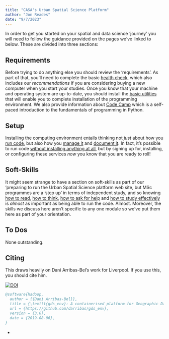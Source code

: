 ```yaml
---
title: "CASA's Urban Spatial Science Platform"
author: "Jon Reades"
date: "9/7/2023"
---
```


In order to get you started on your spatial and data science 'journey' you will need to follow the guidance provided on the pages we've linked to below. These are divided into three sections: 

## Requirements

Before trying to do anything else you should review the 'requirements'. As part of that, you'll need to complete the basic [health check](./req/health.qmd), which also includes our *recommendations* if you are considering buying a new computer when you start your studies. Once you know that your machine and operating system are up-to-date, you should install the [basic utilities](./req/base.qmd) that will enable you to complete installation of the programming environment. We also provide information about [Code Camp](./req/code_camp.qmd) which is a self-paced introduction to the fundamentals of programming in Python.

## Setup

Installing the computing environment entails thinking not *just* about how you [run code](./setup/env.qmd), but also how you [manage it](./setup/git.qmd) and [document it](./setup/markdown.qmd). In fact, it's possible to run code [without installing anything at all](./setup/no_install.qmd), but by signing up for, installing, or configuring these services *now* you know that you are ready to roll!

## Soft-Skills

It might seem strange to have a section on soft-skills as part of our 'preparing to run the Urban Spatial Science platform web site, but MSc programmes are a 'step up' in terms of independent study, and so knowing [how to read](./skills/reading.qmd), [how to think](./skills/thinking.qmd), [how to ask for help](./skills/help.qmd) and [how to study effectively](./skills/attention.qmd) is *almost* as important as being able to run the code. Almost. Moreover, the skills we discuss here aren't specific to any one module so we've put them here as part of your orientation.

## To Dos

None outstanding.

## Citing

This draws heavily on Dani Arribas-Bel's work for Liverpool. If you use this, you should cite him.

[![DOI](https://zenodo.org/badge/65582539.svg)](https://zenodo.org/badge/latestdoi/65582539)

```bibtex
@software{hadoop,
  author = {{Dani Arribas-Bel}},
  title = {\texttt{gds_env}: A containerised platform for Geographic Data Science},
  url = {https://github.com/darribas/gds_env},
  version = {3.0},
  date = {2019-08-06},
}
```

- 
